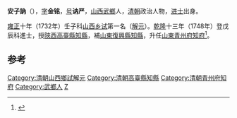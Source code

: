'''安子訥'''（{{bd|?||?|}}），[[表字|字]]'''金铭'''，[[号|号]]'''讷严'''，[[山西|山西]][[武鄉|武鄉]]人，[[清朝|清朝]]政治人物，[[进士|进士]]出身。

[[雍正|雍正]]十年（1732年）壬子科[[山西|山西]][[乡试|乡试]]第一名（[[解元|解元]]）。[[乾隆|乾隆]]十三年（1748年）登戊辰科進士，授[[陝西|陝西]][[高臺縣|高臺縣]][[知縣|知縣]]，補[[山東|山東]][[復興縣|復興縣]][[知縣|知縣]]，升任[[山東|山東]][[青州府|青州府]][[知府|知府]]<ref>{{cite news|author=长治市地方志办公室主办|title=武乡县进士名录|url=http://www.dfz.changzhi.gov.cn/960rn.jsp?urltype=news.NewsContentUrl&wbnewsid=232152&wbtreeid=21514|accessdate=2013-08-19|newspaper=长治市情网|deadurl=yes|archiveurl=https://web.archive.org/web/20130818223824/http://www.dfz.changzhi.gov.cn/960rn.jsp?urltype=news.NewsContentUrl&wbnewsid=232152&wbtreeid=21514|archivedate=2013-08-18}}</ref>。

==参考==
{{reflist}}
{{清朝人物小作品}}
{{乾隆十三年戊辰科殿試金榜}}
{{DEFAULTSORT:An安}}

[[Category:清朝山西鄉試解元|Category:清朝山西鄉試解元]]
[[Category:清朝高臺縣知縣|Category:清朝高臺縣知縣]]
[[Category:清朝青州府知府|Category:清朝青州府知府]]
[[Category:武鄉人|Category:武鄉人]]
[[Category:安姓|Z]]